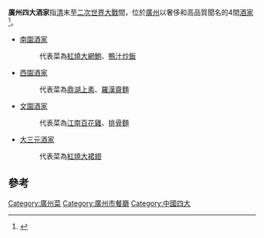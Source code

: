 {{refimprove|time=2014-06-05T00:30:50+00:00}}
'''廣州四大酒家'''指[[清|清]]末至[[二次世界大戰|二次世界大戰]]間，位於[[廣州|廣州]]以奢侈和高品質聞名的4間[[酒家|酒家]]<ref>{{Cite web|url=http://news.163.com/14/0916/16/A69CCNVK00014AEE.html|title=广州“百年老店”大三元酒家原址开工重建(图)_网易新闻|accessdate=2018-09-27|last=网易|work=news.163.com|archive-url=https://web.archive.org/web/20180927165109/http://news.163.com/14/0916/16/A69CCNVK00014AEE.html|archive-date=2018-09-27|dead-url=yes}}</ref>。
* [[南園酒家|南園酒家]]
*: 代表菜為[[紅燒大網鮑|紅燒大網鮑]]、[[鴨汁炒飯|鴨汁炒飯]]
* [[西園酒家|西園酒家]]
*: 代表菜為[[鼎湖上素|鼎湖上素]]、[[羅漢齋麵|羅漢齋麵]]
* [[文園酒家|文園酒家]]
*: 代表菜為[[江南百花雞|江南百花雞]]、[[排骨麵|排骨麵]]
* [[大三元酒家|大三元酒家]]
*: 代表菜為[[紅燒大裙翅|紅燒大裙翅]]

== 參考 ==
{{Reflist}}
{{Cite book | author = 特級校對 | title = 粵菜溯源錄 | location = 香港 | publisher = 飲食天地 | date = 1989 | ISBN = 962-355-130-4 | language = zh-hant }}
{{飲食小作品}}

[[Category:廣州菜|Category:廣州菜]]
[[Category:廣州市餐廳|Category:廣州市餐廳]]
[[Category:中國四大|Category:中國四大]]